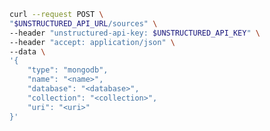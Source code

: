 ```bash REST (Create)
curl --request POST \
"$UNSTRUCTURED_API_URL/sources" \
--header "unstructured-api-key: $UNSTRUCTURED_API_KEY" \
--header "accept: application/json" \
--data \
'{
    "type": "mongodb",
    "name": "<name>",
    "database": "<database>",
    "collection": "<collection>",
    "uri": "<uri>"
}'
```
